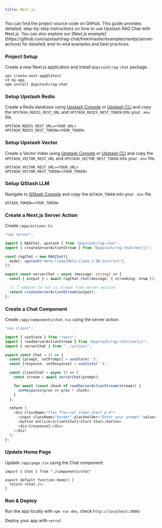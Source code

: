 ```yaml
---
title: Next.js
---
```

<Card title="GitHub Repository" icon="github" href="https://github.com/upstash/rag-chat/tree/master/examples/nextjs/server-actions" horizontal>
  You can find the project source code on GitHub.
</Card>
This guide provides detailed, step-by-step instructions on how to use Upstash RAG Chat with Next.js. You can also explore our [Next.js example](https://github.com/upstash/rag-chat/tree/master/examples/nextjs/server-actions) for detailed, end-to-end examples and best practices.

### Project Setup

Create a new Next.js application and install `@upstash/rag-chat` package.

```shell
npx create-next-app@latest
cd my-app
npm install @upstash/rag-chat
```

### Setup Upstash Redis

Create a Redis database using [Upstash Console](https://console.upstash.com) or [Upstash CLI](https://github.com/upstash/cli) and copy the `UPSTASH_REDIS_REST_URL` and `UPSTASH_REDIS_REST_TOKEN` into your `.env` file.

```shell .env
UPSTASH_REDIS_REST_URL=<YOUR_URL>
UPSTASH_REDIS_REST_TOKEN=<YOUR_TOKEN>
```

### Setup Upstash Vector

Create a Vector index using [Upstash Console](https://console.upstash.com) or [Upstash CLI](https://github.com/upstash/cli) and copy the `UPSTASH_VECTOR_REST_URL` and `UPSTASH_VECTOR_REST_TOKEN` into your `.env` file.

```shell .env
UPSTASH_VECTOR_REST_URL=<YOUR_URL>
UPSTASH_VECTOR_REST_TOKEN=<YOUR_TOKEN>
```

### Setup QStash LLM

Navigate to [QStash Console](https://console.upstash.com/qstash) and copy the `QSTASH_TOKEN` into your `.env` file.

```shell .env
QSTASH_TOKEN=<YOUR_TOKEN>
```

### Create a Next.js Server Action

Create `/app/actions.ts`:

```typescript /app/actions.ts
"use server";

import { RAGChat, upstash } from "@upstash/rag-chat";
import { createServerActionStream } from "@upstash/rag-chat/nextjs";

const ragChat = new RAGChat({
  model: upstash("meta-llama/Meta-Llama-3-8B-Instruct"),
});

export const serverChat = async (message: string) => {
  const { output } = await ragChat.chat(message, { streaming: true });

  // 👇 adapter to let us stream from server actions
  return createServerActionStream(output);
};
```

### Create a Chat Component

Create `/app/components/chat.tsx` using the server action:

```typescript /app/components/chat.tsx
"use client";

import { useState } from "react";
import { readServerActionStream } from "@upstash/rag-chat/nextjs";
import { serverChat } from "../actions";

export const Chat = () => {
  const [prompt, setPrompt] = useState('');
  const [response, setResponse] = useState('');

  const clientChat = async () => {
    const stream = await serverChat(prompt);

    for await (const chunk of readServerActionStream(stream)) {
      setResponse(prev => prev + chunk);
    }
  };

  return (
    <div className="flex flex-col items-start p-4">
      <input className="border" placeholder="Enter your prompt" value={prompt} onChange={e => setPrompt(e.target.value)} />  
      <button onClick={clientChat}>Start Chat</button>
      <div>{response}</div>
    </div>
  );
};
```

### Update Home Page

Update `/app/page.tsx` using the Chat component:

```tsx /app/page.tsx
import { Chat } from "./components/chat"

export default function Home() {
  return <Chat />;
}
```

### Run & Deploy

Run the app locally with `npm run dev`, check `http://localhost:3000/`

Deploy your app with `vercel`